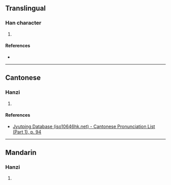 {{character info/new}}
==Translingual==

===Han character===
{{Han char|rn=38|rad=女|as=09|sn=12|four=|canj=VDWF|ids=⿰女柬}}

# {{defn|Han|sort=女09}}

====References====
* {{Han ref|kx=0267.210|dkj=06526|hdz=21064.080|uh=5AA1|ud=23201}}

----

==Cantonese==

===Hanzi===
{{yue-hanzi|jyut=[[lin6]]|y=lin6}}

# {{defn|lang=yue|sort=女09}}

====References====
* [http://www.iso10646hk.net/jp/document/download.jsp Jyutping Database (iso10646hk.net) - Cantonese Pronunciation List (Part 1), p. 94]

----

==Mandarin==

===Hanzi===
{{cmn-hanzi|pin=[[liàn]] ([[lian4]]), [[yú]] ([[yu2]])|wg=lien<sup>4</sup>, yü<sup>2</sup>}}

# {{defn|lang=cmn|sort=女09}}